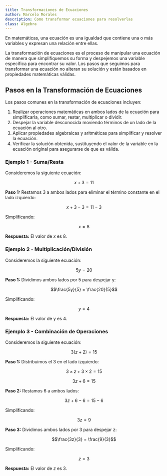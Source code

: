 ```yaml
---
title: Transformaciones de Ecuaciones
author: Marcelo Morales
description: Como transformar ecuaciones para resolverlas
class: Algebra
---
```


En matemáticas, una ecuación es una igualdad que contiene una o más variables y expresan una relación entre ellas. 

La transformación de ecuaciones es el proceso de manipular una ecuación de manera que simplifiquemos su forma y despejemos una variable específica para encontrar su valor. 
Los pasos que seguimos para transformar una ecuación no alteran su solución y están basados en propiedades matemáticas válidas.

## Pasos en la Transformación de Ecuaciones

Los pasos comunes en la transformación de ecuaciones incluyen:

1. Realizar operaciones matemáticas en ambos lados de la ecuación para simplificarla, como sumar, restar, multiplicar o dividir.
2. Despejar la variable desconocida moviendo términos de un lado de la ecuación al otro.
3. Aplicar propiedades algebraicas y aritméticas para simplificar y resolver la ecuación.
4. Verificar la solución obtenida, sustituyendo el valor de la variable en la ecuación original para asegurarse de que es válida.

### Ejemplo 1 - Suma/Resta

Consideremos la siguiente ecuación:

$$x + 3 = 11$$

**Paso 1:** Restamos 3 a ambos lados para eliminar el término constante en el lado izquierdo:

$$x + 3 - 3 = 11 - 3$$

Simplificando:

$$x = 8$$

**Respuesta:** El valor de $x$ es 8.

### Ejemplo 2 - Multiplicación/División

Consideremos la siguiente ecuación:

$$5y = 20$$

**Paso 1:** Dividimos ambos lados por 5 para despejar y:

$$\frac{5y}{5} = \frac{20}{5}$$

Simplificando:

$$y = 4$$

**Respuesta:** El valor de y es 4.


### Ejemplo 3 - Combinación de Operaciones

Consideremos la siguiente ecuación:

$$3(z + 2) = 15$$

**Paso 1:** Distribuimos el 3 en el lado izquierdo:

$$3 \times z + 3 \times 2 = 15$$

$$ 3z + 6 = 15$$

**Paso 2:** Restamos 6 a ambos lados:

$$3z + 6 - 6 = 15 - 6$$

Simplificando:

$$3z = 9$$

**Paso 3:** Dividimos ambos lados por 3 para despejar z:

$$\frac{3z}{3} = \frac{9}{3}$$

Simplificando:

$$z = 3$$

**Respuesta:** El valor de $z$ es 3.
